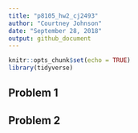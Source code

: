 ```yaml
---
title: "p8105_hw2_cj2493"
author: "Courtney Johnson"
date: "September 28, 2018"
output: github_document
---
```


```r
knitr::opts_chunk$set(echo = TRUE)
library(tidyverse)
```

## Problem 1

## Problem 2